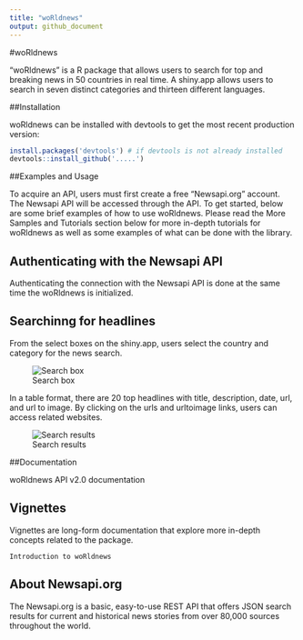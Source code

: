 ```yaml
---
title: "woRldnews"
output: github_document
---
```


#woRldnews

"woRldnews" is a R package that allows users to search for top and breaking news in 50 countries in real time. A shiny.app allows users to search in seven distinct categories and thirteen different languages. 


##Installation

woRldnews can be installed with devtools to get the most recent production version:

```r
install.packages('devtools') # if devtools is not already installed
devtools::install_github('.....')
```

##Examples and Usage

To acquire an API, users must first create a free "Newsapi.org" account. The Newsapi API will be accessed through the API. To get started, below are some brief examples of how to use woRldnews.
Please read the More Samples and Tutorials section below for more in-depth tutorials for woRldnews as well as some examples of what can be done with the library. 

## Authenticating with the Newsapi API

Authenticating the connection with the Newsapi API is done at the same time the woRldnews is initialized.

## Searchinng for headlines

From the select boxes on the shiny.app, users select the country and category for the news search. 

![Search box](/Users/cerden/Desktop/stat585-project/headlines.png)

In a table format, there are 20 top headlines with title, description, date, url, and url to image. By clicking on the urls and urltoimage links, users can access related websites. 

![Search results](/Users/cerden/Desktop/stat585-project/results.png)

##Documentation

woRldnews API v2.0 documentation

## Vignettes

Vignettes are long-form documentation that explore more in-depth concepts related to the package.

    Introduction to woRldnews
    
## About Newsapi.org

The Newsapi.org is a basic, easy-to-use REST API that offers JSON search results for current and historical news stories from over 80,000 sources throughout the world. 



